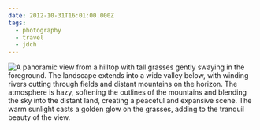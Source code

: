 ```yaml
---
date: 2012-10-31T16:01:00.000Z
tags:
  - photography
  - travel
  - jdch
---
```

![A panoramic view from a hilltop with tall grasses gently swaying in the foreground. The landscape extends into a wide valley below, with winding rivers cutting through fields and distant mountains on the horizon. The atmosphere is hazy, softening the outlines of the mountains and blending the sky into the distant land, creating a peaceful and expansive scene. The warm sunlight casts a golden glow on the grasses, adding to the tranquil beauty of the view.](../../assets/photos/20121031-IMG_3814.jpg)
